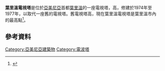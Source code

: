 '''葉里溫電視塔'''是位於[[亞美尼亞|亞美尼亞]]首都[[葉里溫|葉里溫]]的一座電視塔，高{{convert|311.7|m|adj=on}}，修建於1974年至1977年，以取代一座舊的電視塔。舊電視塔高{{convert|180|m|adj=on}}，現在葉里溫電視塔是葉里溫市內的最高點<ref name="ArmTV">{{cite web|url=http://www.armtv.com/first/eng/?sub=history&sec=yesterday&par=30|title=Armtv.com - Yerevan from 3211.7 meter height|accessdate=2007-12-23|deadurl=yes|archiveurl=https://web.archive.org/web/20071014111957/http://armtv.com/first/eng/?sub=history&sec=yesterday&par=30|archivedate=2007-10-14}}</ref>。
==參考資料==
{{reflist}}
[[Category:亞美尼亞建築物|Category:亞美尼亞建築物]]
[[Category:電波塔|Category:電波塔]]